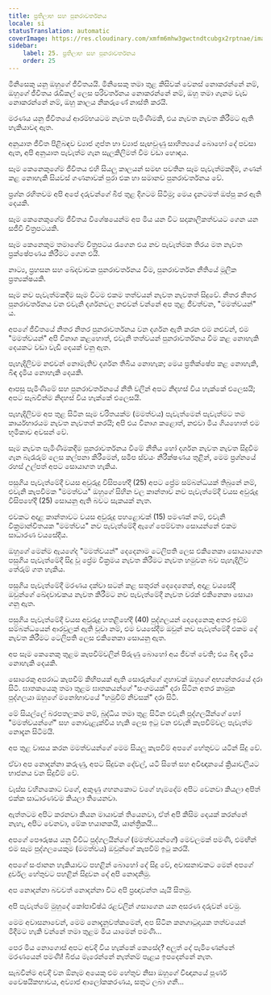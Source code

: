```yaml
---
title: ප්‍රතිලාභ සහ පුනරාවර්තනය
locale: si
statusTranslation: automatic
coverImage: https://res.cloudinary.com/xmfm6mhw3gwctndtcubgx2rptnae/image/upload/v1740468922/small_cover_tratado_de_psicologia_revolucionaria_a4c0dca4e0.webp
sidebar:
    label: 25. ප්‍රතිලාභ සහ පුනරාවර්තනය
    order: 25
---
```

මිනිසෙකු යනු ඔහුගේ ජීවිතයයි. මිනිසෙකු තමා තුළ කිසිවක් වෙනස් නොකරන්නේ නම්, ඔහුගේ ජීවිතය රැඩිකල් ලෙස පරිවර්තනය නොකරන්නේ නම්, ඔහු තමා ගැනම වැඩ නොකරන්නේ නම්, ඔහු කාලය නිකරුණේ නාස්ති කරයි.

මරණය යනු ජීවිතයේ ආරම්භයටම නැවත පැමිණීමකි, එය නැවත නැවත කිරීමට ඇති හැකියාවද ඇත.

අනුයාත ජීවිත පිළිබඳව ව්‍යාජ ගුප්ත හා ව්‍යාජ සැඟවුණු සාහිත්‍යයේ බොහෝ දේ පවසා ඇත, අපි අනුයාත පැවැත්ම ගැන සැලකිලිමත් වීම වඩා හොඳය.

සෑම කෙනෙකුගේම ජීවිතය එහි සියලු කාලයන් සමඟ පවතින සෑම පැවැත්මකදීම, ගණන් කළ නොහැකි සියවස් ගණනාවක් පුරා එක හා සමානව පුනරාවර්තනය වේ.

ප්‍රශ්න රහිතවම අපි අපේ දරුවන්ගේ බීජ තුළ දිගටම සිටිමු; මෙය දැනටමත් ඔප්පු කර ඇති දෙයකි.

සෑම කෙනෙකුගේම ජීවිතය විශේෂයෙන්ම අප මිය යන විට සදාකාලිකත්වයට ගෙන යන සජීවී චිත්‍රපටයකි.

සෑම කෙනෙකුම තමාගේම චිත්‍රපටය රැගෙන එය නව පැවැත්මක තිරය මත නැවත ප්‍රක්ෂේපණය කිරීමට ගෙන එයි.

නාට්‍ය, ප්‍රහසන සහ ඛේදවාචක පුනරාවර්තනය වීම, පුනරාවර්තන නීතියේ මූලික ප්‍රත්‍යක්ෂයකි.

සෑම නව පැවැත්මකදීම සෑම විටම එකම තත්වයන් නැවත නැවතත් සිදුවේ. නිතර නිතර පුනරාවර්තනය වන එවැනි දර්ශනවල නළුවන් වන්නේ අප තුළ ජීවත්වන, "මමත්වයන්" ය.

අපගේ ජීවිතයේ නිතර නිතර පුනරාවර්තනය වන දර්ශන ඇති කරන එම නළුවන්, එම "මමත්වයන්" අපි විනාශ කළහොත්, එවැනි තත්වයන් පුනරාවර්තනය වීම කළ නොහැකි දෙයකට වඩා වැඩි දෙයක් වනු ඇත.

පැහැදිලිවම නළුවන් නොමැතිව දර්ශන තිබිය නොහැක; මෙය ප්‍රතික්ෂේප කළ නොහැකි, බිඳ දැමිය නොහැකි දෙයකි.

ආපසු පැමිණීමේ සහ පුනරාවර්තනයේ නීති වලින් අපට නිදහස් විය හැක්කේ එලෙසයි; අපට සැබවින්ම නිදහස් විය හැක්කේ එලෙසයි.

පැහැදිලිවම අප තුළ සිටින සෑම චරිතයක්ම (මමත්වය) පැවැත්මෙන් පැවැත්මට තම කාර්යභාරයම නැවත නැවතත් කරයි; අපි එය විනාශ කළොත්, නළුවා මිය ගියහොත් එම භූමිකාව අවසන් වේ.

සෑම නැවත පැමිණීමකදීම පුනරාවර්තනය වීමේ නීතිය හෝ දර්ශන නැවත නැවත සිදුවීම ගැන බැරෑරුම් ලෙස කල්පනා කිරීමෙන්, සමීප ස්වයං නිරීක්ෂණය තුළින්, මෙම ප්‍රශ්නයේ රහස් උල්පත් අපට සොයාගත හැකිය.

පසුගිය පැවැත්මේදී වයස අවුරුදු විසිපහේදී (25) අපට ප්‍රේම සම්බන්ධයක් තිබුනේ නම්, එවැනි කැපවීමක "මමත්වය" ඔහුගේ සිහින වල කාන්තාව නව පැවැත්මේදී වයස අවුරුදු විසිපහේදී (25) සොයනු ඇති බවට සැකයක් නැත.

එවකට අදාළ කාන්තාවට වයස අවුරුදු පහළොවක් (15) පමණක් නම්, එවැනි වික්‍රමාන්විතයක "මමත්වය" නව පැවැත්මේදී ඇගේ පෙම්වතා සොයන්නේ එකම සාධාරණ වයසේදීය.

ඔහුගේ මෙන්ම ඇයගේද "මමත්වයන්" දෙදෙනාම ටෙලිපති ලෙස එකිනෙකා සොයාගෙන පසුගිය පැවැත්මේදී සිදු වූ ප්‍රේම වික්‍රමය නැවත කිරීමට නැවත හමුවන බව පැහැදිලිව තේරුම් ගත හැකිය.

පසුගිය පැවැත්මේදී මරණය දක්වා සටන් කළ සතුරන් දෙදෙනෙක්, අදාළ වයසේදී ඔවුන්ගේ ඛේදවාචකය නැවත කිරීමට නව පැවැත්මේදී නැවත වරක් එකිනෙකා සොයා ගනු ඇත.

පසුගිය පැවැත්මේදී වයස අවුරුදු හතළිහේදී (40) පුද්ගලයන් දෙදෙනෙකු අතර ඉඩම් සම්බන්ධයෙන් ආරවුලක් ඇති වූවා නම්, එම වයසේදීම ඔවුන් නව පැවැත්මේදී එකම දේ නැවත කිරීමට ටෙලිපති ලෙස එකිනෙකා සොයනු ඇත.

අප සෑම කෙනෙකු තුළම කැපවීම්වලින් පිරුණු බොහෝ අය ජීවත් වෙති; එය බිඳ දැමිය නොහැකි දෙයකි.

සොරෙකු අපරාධ කැපවීම් කිහිපයක් ඇති සොරුන්ගේ ගුහාවක් ඔහුගේ අභ්‍යන්තරයේ දරා සිටී. ඝාතකයෙකු තමා තුළම ඝාතකයන්ගේ "සංගමයක්" දරා සිටින අතර කාමුක පුද්ගලයා ඔහුගේ මනෝභාවයේ "හමුවීම් නිවසක්" දරා සිටී.

මේ සියල්ලේ බරපතලකම නම්, බුද්ධිය තමා තුළ සිටින එවැනි පුද්ගලයින්ගේ හෝ "මමත්වයන්ගේ" සහ නොවැළැක්විය හැකි ලෙස ඉටු වන එවැනි කැපවීම්වල පැවැත්ම නොදැන සිටීමයි.

අප තුළ වාසය කරන මමත්වයන්ගේ මෙම සියලු කැපවීම් අපගේ හේතුවට යටින් සිදු වේ.

ඒවා අප නොදන්නා කරුණු, අපට සිදුවන දේවල්, යටි සිතේ සහ අවිඥානයේ ක්‍රියාවලියට භාජනය වන සිදුවීම් වේ.

වැස්ස වහිනකොට වගේ, අකුණු ගහනකොට වගේ හැමදේම අපිට වෙනවා කියලා අපිත් එක්ක සාධාරණවම කියලා තියෙනවා.

ඇත්තටම අපිට කරනවා කියන මායාවක් තියෙනවා, ඒත් අපි කිසිම දෙයක් කරන්නේ නැහැ, අපිට වෙනවා, මේක භයානකයි, යාන්ත්‍රිකයි...

අපගේ පෞරුෂය යනු විවිධ පුද්ගලයින්ගේ (මමත්වයන්ගේ) මෙවලමක් පමණි, එමඟින් එම සෑම පුද්ගලයෙකුම (මමත්වය) ඔවුන්ගේ කැපවීම් ඉටු කරයි.

අපගේ සංජානන හැකියාවට පහළින් බොහෝ දේ සිදු වේ, අවාසනාවකට මෙන් අපගේ දුර්වල හේතුවට පහළින් සිදුවන දේ අපි නොදනිමු.

අප නොදන්නා බවවත් නොදන්නා විට අපි ප්‍රඥාවන්ත යැයි සිතමු.

අපි පැවැත්මේ මුහුදේ කෝපාවිෂ්ඨ රළවලින් ගසාගෙන යන අසරණ දරුවන් වෙමු.

මෙම අවාසනාවෙන්, මෙම නොදැනුවත්කමෙන්, අප සිටින කනගාටුදායක තත්වයෙන් මිදීමට හැකි වන්නේ තමා තුළම මිය යාමෙන් පමණි...

පෙර මිය නොගොස් අපට අවදි විය හැක්කේ කෙසේද? අලුත් දේ පැමිණෙන්නේ මරණයෙන් පමණි! බීජය මැරෙන්නේ නැත්නම් පැළය ඉපදෙන්නේ නැත.

සැබවින්ම අවදි වන ඕනෑම අයෙකු එම හේතුව නිසා ඔහුගේ විඥානයේ පූර්ණ වෛෂයිකභාවය, අව්‍යාජ ආලෝකකරණය, සතුට ලබා ගනී...

